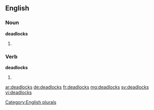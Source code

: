 ==English==

===Noun===
'''deadlocks'''

# {{plural of |[[deadlock]]}}

===Verb===
'''deadlocks'''

# {{third-person singular of|deadlock}}

[[Category:English plurals]]

[[ar:deadlocks]]
[[de:deadlocks]]
[[fr:deadlocks]]
[[mg:deadlocks]]
[[sv:deadlocks]]
[[vi:deadlocks]]